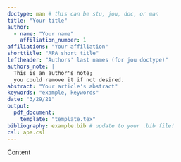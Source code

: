 ```yaml
---
doctype: man # this can be stu, jou, doc, or man
title: "Your title"
author: 
  - name: "Your name"
    affiliation_number: 1
affiliations: "Your affiliation"
shorttitle: "APA short title"
leftheader: "Authors' last names (for jou doctype)"
authors_note: |
  This is an author's note; 
  you could remove it if not desired. 
abstract: "Your article's abstract"
keywords: "example, keywords"
date: "3/29/21"
output: 
  pdf_document:
    template: "template.tex"
bibliography: example.bib # update to your .bib file!
csl: apa.csl
---
```


Content